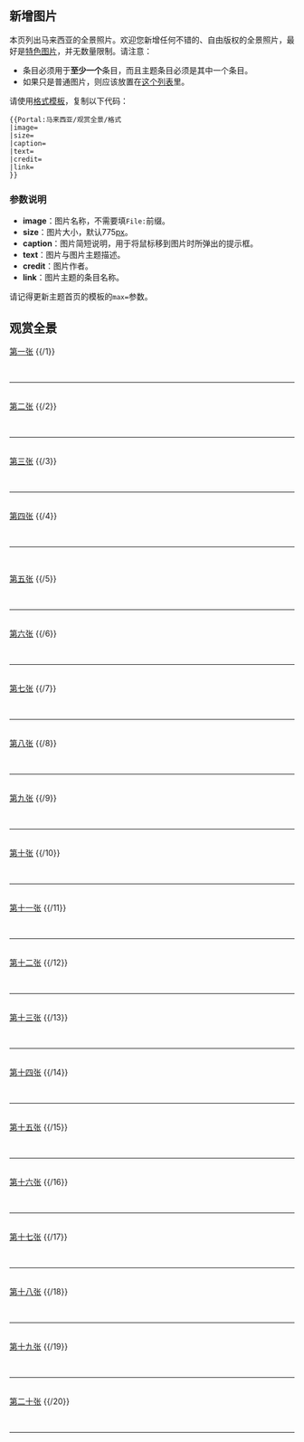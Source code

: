 ==新增图片==
本页列出马来西亚的全景照片。欢迎您新增任何不错的、自由版权的全景照片，最好是[[维基百科:特色图片|特色图片]]，并无数量限制。'''{{red|请万万不要添加任何受版权限制的图片，否则将视为侵权！}}'''请注意：
*条目必须用于'''至少一个'''条目，而且主题条目必须是其中一个条目。
*如果只是普通图片，则应该放置在[[Portal:马来西亚/精选图片|这个列表]]里。

请使用[[Portal:马来西亚/观赏全景/格式|格式模板]]，复制以下代码：

<pre>
{{Portal:马来西亚/观赏全景/格式
|image=
|size=
|caption=
|text=
|credit=
|link=
}}
</pre>

===参数说明===
*'''image'''：图片名称，不需要填<code>File:</code>前缀。
*'''size'''：图片大小，默认775[[像素|px]]。
*'''caption'''：图片简短说明，用于将鼠标移到图片时所弹出的提示框。
*'''text'''：图片与图片主题描述。
*'''credit'''：图片作者。
*'''link'''：图片主题的条目名称。

请记得更新主题首页的{{tl|Random portal component}}模板的<code>max=</code>参数。

==观赏全景==
[[Portal:马来西亚/观赏全景/1|第一张]]
{{ed right2|Portal:马来西亚/观赏全景/1}}
{{/1}} <div style="clear: both"></div><br/><hr/><br/>

[[Portal:马来西亚/观赏全景/2|第二张]]
{{ed right2|Portal:马来西亚/观赏全景/2}}
{{/2}} <div style="clear: both"></div><br/><hr/><br/>

[[Portal:马来西亚/观赏全景/3|第三张]]
{{ed right2|Portal:马来西亚/观赏全景/3}}
{{/3}} <div style="clear: both"></div><br/><hr/><br/>

[[Portal:马来西亚/观赏全景/4|第四张]]
{{ed right2|Portal:马来西亚/观赏全景/4}}
{{/4}} <div style="clear: both"></div><br/><hr/><br/>


[[Portal:马来西亚/观赏全景/5|第五张]]
{{ed right2|Portal:马来西亚/观赏全景/5}}
{{/5}} <div style="clear: both"></div><br/><hr/><br/>

[[Portal:马来西亚/观赏全景/6|第六张]]
{{ed right2|Portal:马来西亚/观赏全景/6}}
{{/6}} <div style="clear: both"></div><br/><hr/><br/>

[[Portal:马来西亚/观赏全景/7|第七张]]
{{ed right2|Portal:马来西亚/观赏全景/7}}
{{/7}} <div style="clear: both"></div><br/><hr/><br/>

[[Portal:马来西亚/观赏全景/8|第八张]]
{{ed right2|Portal:马来西亚/观赏全景/8}}
{{/8}} <div style="clear: both"></div><br/><hr/><br/>

[[Portal:马来西亚/观赏全景/9|第九张]]
{{ed right2|Portal:马来西亚/观赏全景/8}}
{{/9}} <div style="clear: both"></div><br/><hr/><br/>

[[Portal:马来西亚/观赏全景/10|第十张]]
{{ed right2|Portal:马来西亚/观赏全景/10}}
{{/10}} <div style="clear: both"></div><br/><hr/><br/>

[[Portal:马来西亚/观赏全景/11|第十一张]]
{{ed right2|Portal:马来西亚/观赏全景/11}}
{{/11}} <div style="clear: both"></div><br/><hr/><br/>

[[Portal:马来西亚/观赏全景/12|第十二张]]
{{ed right2|Portal:马来西亚/观赏全景/12}}
{{/12}} <div style="clear: both"></div><br/><hr/><br/>

[[Portal:马来西亚/观赏全景/13|第十三张]]
{{ed right2|Portal:马来西亚/观赏全景/13}}
{{/13}} <div style="clear: both"></div><br/><hr/><br/>

[[Portal:马来西亚/观赏全景/14|第十四张]]
{{ed right2|Portal:马来西亚/观赏全景/14}}
{{/14}} <div style="clear: both"></div><br/><hr/><br/>

[[Portal:马来西亚/观赏全景/15|第十五张]]
{{ed right2|Portal:马来西亚/观赏全景/15}}
{{/15}} <div style="clear: both"></div><br/><hr/><br/>

[[Portal:马来西亚/观赏全景/16|第十六张]]
{{ed right2|Portal:马来西亚/观赏全景/16}}
{{/16}} <div style="clear: both"></div><br/><hr/><br/>

[[Portal:马来西亚/观赏全景/17|第十七张]]
{{ed right2|Portal:马来西亚/观赏全景/17}}
{{/17}} <div style="clear: both"></div><br/><hr/><br/>

[[Portal:马来西亚/观赏全景/18|第十八张]]
{{ed right2|Portal:马来西亚/观赏全景/18}}
{{/18}} <div style="clear: both"></div><br/><hr/><br/>

[[Portal:马来西亚/观赏全景/19|第十九张]]
{{ed right2|Portal:马来西亚/观赏全景/19}}
{{/19}} <div style="clear: both"></div><br/><hr/><br/>

[[Portal:马来西亚/观赏全景/20|第二十张]]
{{ed right2|Portal:马来西亚/观赏全景/20}}
{{/20}} <div style="clear: both"></div><br/><hr/><br/>